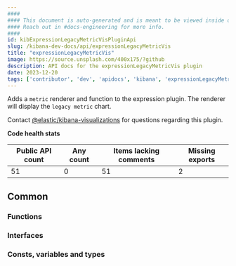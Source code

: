 ```yaml
---
####
#### This document is auto-generated and is meant to be viewed inside our experimental, new docs system.
#### Reach out in #docs-engineering for more info.
####
id: kibExpressionLegacyMetricVisPluginApi
slug: /kibana-dev-docs/api/expressionLegacyMetricVis
title: "expressionLegacyMetricVis"
image: https://source.unsplash.com/400x175/?github
description: API docs for the expressionLegacyMetricVis plugin
date: 2023-12-20
tags: ['contributor', 'dev', 'apidocs', 'kibana', 'expressionLegacyMetricVis']
---
```


Adds a `metric` renderer and function to the expression plugin. The renderer will display the `legacy metric` chart.

Contact [@elastic/kibana-visualizations](https://github.com/orgs/elastic/teams/kibana-visualizations) for questions regarding this plugin.

**Code health stats**

| Public API count  | Any count | Items lacking comments | Missing exports |
|-------------------|-----------|------------------------|-----------------|
| 51 | 0 | 51 | 2 |

## Common

### Functions
<DocDefinitionList data={expressionLegacyMetricVisObj.common.functions}/>

### Interfaces
<DocDefinitionList data={expressionLegacyMetricVisObj.common.interfaces}/>

### Consts, variables and types
<DocDefinitionList data={expressionLegacyMetricVisObj.common.misc}/>

